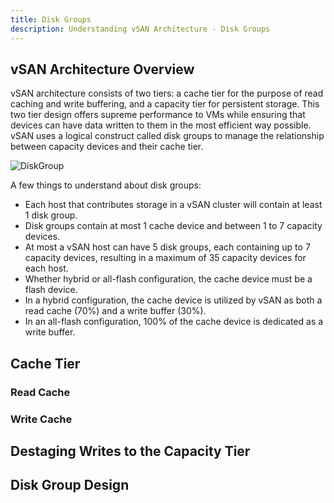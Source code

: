 ```yaml
---
title: Disk Groups
description: Understanding vSAN Architecture - Disk Groups
---
```


## vSAN Architecture Overview

vSAN architecture consists of two tiers: a cache tier for the purpose of read caching and write buffering, and a capacity tier for persistent storage. This two tier design offers supreme performance to VMs while ensuring that devices can have data written to them in the most efficient way possible. vSAN uses a logical construct called disk groups to manage the relationship between capacity devices and their cache tier.

![DiskGroup](https://sre.ecarry.uk/2025/05/15/diskgroup.webp)

A few things to understand about disk groups:

- Each host that contributes storage in a vSAN cluster will contain at least 1 disk group.
- Disk groups contain at most 1 cache device and between 1 to 7 capacity devices.
- At most a vSAN host can have 5 disk groups, each containing up to 7 capacity devices, resulting in a maximum of 35 capacity devices for each host.
- Whether hybrid or all-flash configuration, the cache device must be a flash device.
- In a hybrid configuration, the cache device is utilized by vSAN as both a read cache (70%) and a write buffer (30%).
- In an all-flash configuration, 100% of the cache device is dedicated as a write buffer.

## Cache Tier

### Read Cache

### Write Cache

## Destaging Writes to the Capacity Tier

## Disk Group Design
